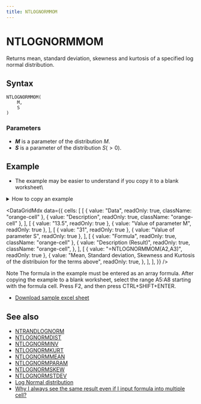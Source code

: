 ```yaml
---
title: NTLOGNORMMOM
---
```



# NTLOGNORMMOM

Returns mean, standard deviation, skewness and kurtosis of a specified log normal distribution.

## Syntax

```excel
NTLOGNORMMOM(
    M,
    S
)
```

### Parameters

- **_M_** is a parameter of the distribution $M$.
- **_S_** is a parameter of the distribution $S(>0)$.

## Example

- The example may be easier to understand if you copy it to a blank worksheet\

<details>
  <summary>How to copy an example</summary>

1.  Create a blank workbook or worksheet.
2.  Select the example in the Help topic.

    **Note**  Do not select the row or column headers.

    ![Selecting an example from Help](./../../assets/functions/HowToCopy.png)

    Selecting an example from Help

3.  Press CTRL+C.
4.  In the worksheet, select cell A1, and press CTRL+V.
5.  To switch between viewing the results and viewing the formulas that return the results, press CTRL+` (grave accent), or on the **Tools** menu, point to **Formula Auditing**, and then click **Formula Auditing Mode**.

</details>

<DataGridMdx
  data={{
    cells: [
      [
        { value: "Data", readOnly: true, className: "orange-cell" },
        { value: "Description", readOnly: true, className: "orange-cell" },
      ],
      [
        { value: "13.5", readOnly: true },
        { value: "Value of parameter M", readOnly: true },
      ],
      [
        { value: "31", readOnly: true },
        { value: "Value of parameter S", readOnly: true },
      ],
      [
        { value: "Formula", readOnly: true, className: "orange-cell" },
        {
          value: "Description (Result)",
          readOnly: true,
          className: "orange-cell",
        },
      ],
      [
        { value: "=NTLOGNORMMOM(A2,A3)", readOnly: true },
        {
          value:
            "Mean, Standard deviation, Skewness and Kurtosis of the distribuion for the terms above",
          readOnly: true,
        },
      ],
    ],
  }}
/>

Note The formula in the example must be entered as an array formula. After copying the example to a blank worksheet, select the range A5:A8 starting with the formula cell. Press F2, and then press CTRL+SHIFT+ENTER.

- [Download sample excel sheet](https://www.ntrand.com/files/NtRand2.zip "Downloading Sample")

## See also

- [NTRANDLOGNORM](https://www.ntrand.com/ntrandlognorm/)
- [NTLOGNORMDIST](https://www.ntrand.com/ntlognormdist/)
- [NTLOGNORMINV](https://www.ntrand.com/ntlognorminv/)
- [NTLOGNORMKURT](https://www.ntrand.com/ntlognormkurt/)
- [NTLOGNORMMEAN](https://www.ntrand.com/ntlognormmean/)
- [NTLOGNORMPARAM](https://www.ntrand.com/ntlognormparam/)
- [NTLOGNORMSKEW](https://www.ntrand.com/ntlognormskew/)
- [NTLOGNORMSTDEV](https://www.ntrand.com/ntlognormstdev/)
- [Log Normal distribution](https://www.ntrand.com/log-normal-distribution/)
- [Why I always see the same result even if I input formula into multiple cell?](https://www.ntrand.com/faq/#local_CtrlShiftEnter)
